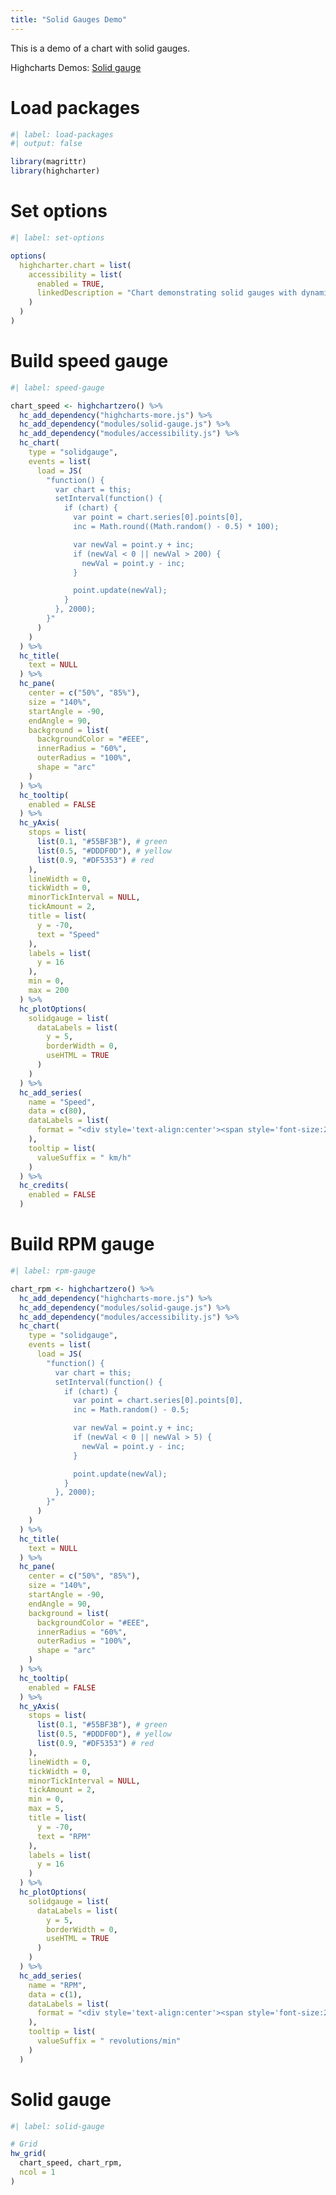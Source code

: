 ```yaml
---
title: "Solid Gauges Demo"
---
```


This is a demo of a chart with solid gauges.

Highcharts Demos: [Solid gauge](https://www.highcharts.com/demo/gauge-solid)

# Load packages

```r
#| label: load-packages
#| output: false

library(magrittr)
library(highcharter)
```

# Set options

```r
#| label: set-options

options(
  highcharter.chart = list(
    accessibility = list(
      enabled = TRUE,
      linkedDescription = "Chart demonstrating solid gauges with dynamic data. Two separate charts are used, and each is updated dynamically every few seconds. Solid gauges are popular charts for dashboards, as they visualize a number in a range at a glance. As demonstrated by these charts, the color of the gauge can change depending on the value of the data shown."
    )
  )
)
```

# Build speed gauge

```r
#| label: speed-gauge

chart_speed <- highchartzero() %>% 
  hc_add_dependency("highcharts-more.js") %>% 
  hc_add_dependency("modules/solid-gauge.js") %>% 
  hc_add_dependency("modules/accessibility.js") %>% 
  hc_chart(
    type = "solidgauge",
    events = list(
      load = JS(
        "function() {
          var chart = this;
          setInterval(function() {
            if (chart) {
              var point = chart.series[0].points[0],
              inc = Math.round((Math.random() - 0.5) * 100);

              var newVal = point.y + inc;
              if (newVal < 0 || newVal > 200) {
                newVal = point.y - inc;
              }

              point.update(newVal);
            }
          }, 2000);
        }"
      )
    )
  ) %>% 
  hc_title(
    text = NULL
  ) %>% 
  hc_pane(
    center = c("50%", "85%"),
    size = "140%",
    startAngle = -90,
    endAngle = 90,
    background = list(
      backgroundColor = "#EEE",
      innerRadius = "60%",
      outerRadius = "100%",
      shape = "arc"
    )
  ) %>% 
  hc_tooltip(
    enabled = FALSE
  ) %>%
  hc_yAxis(
    stops = list(
      list(0.1, "#55BF3B"), # green
      list(0.5, "#DDDF0D"), # yellow
      list(0.9, "#DF5353") # red
    ), 
    lineWidth = 0,
    tickWidth = 0,
    minorTickInterval = NULL,
    tickAmount = 2,
    title = list(
      y = -70,
      text = "Speed"
    ),
    labels = list(
      y = 16
    ),
    min = 0,
    max = 200
  ) %>% 
  hc_plotOptions(
    solidgauge = list(
      dataLabels = list(
        y = 5,
        borderWidth = 0,
        useHTML = TRUE
      )
    )
  ) %>% 
  hc_add_series(
    name = "Speed",
    data = c(80),
    dataLabels = list(
      format = "<div style='text-align:center'><span style='font-size:25px'>{y}</span><br/><span style='font-size:12px;opacity:0.4'>km/h</span></div>"
    ),
    tooltip = list(
      valueSuffix = " km/h"
    )
  ) %>% 
  hc_credits(
    enabled = FALSE
  )
```

# Build RPM gauge

```r
#| label: rpm-gauge

chart_rpm <- highchartzero() %>% 
  hc_add_dependency("highcharts-more.js") %>% 
  hc_add_dependency("modules/solid-gauge.js") %>% 
  hc_add_dependency("modules/accessibility.js") %>% 
  hc_chart(
    type = "solidgauge",
    events = list(
      load = JS(
        "function() {
          var chart = this;
          setInterval(function() {
            if (chart) {
              var point = chart.series[0].points[0],
              inc = Math.random() - 0.5;

              var newVal = point.y + inc;
              if (newVal < 0 || newVal > 5) {
                newVal = point.y - inc;
              }

              point.update(newVal);
            }
          }, 2000);
        }"
      )
    )
  ) %>% 
  hc_title(
    text = NULL
  ) %>% 
  hc_pane(
    center = c("50%", "85%"),
    size = "140%",
    startAngle = -90,
    endAngle = 90,
    background = list(
      backgroundColor = "#EEE",
      innerRadius = "60%",
      outerRadius = "100%",
      shape = "arc"
    )
  ) %>% 
  hc_tooltip(
    enabled = FALSE
  ) %>%
  hc_yAxis(
    stops = list(
      list(0.1, "#55BF3B"), # green
      list(0.5, "#DDDF0D"), # yellow
      list(0.9, "#DF5353") # red
    ), 
    lineWidth = 0,
    tickWidth = 0,
    minorTickInterval = NULL,
    tickAmount = 2,
    min = 0,
    max = 5,
    title = list(
      y = -70,
      text = "RPM"
    ),
    labels = list(
      y = 16
    )
  ) %>% 
  hc_plotOptions(
    solidgauge = list(
      dataLabels = list(
        y = 5,
        borderWidth = 0,
        useHTML = TRUE
      )
    )
  ) %>% 
  hc_add_series(
    name = "RPM",
    data = c(1),
    dataLabels = list(
      format = "<div style='text-align:center'><span style='font-size:25px'>{y:.1f}</span><br/><span style='font-size:12px;opacity:0.4'>* 1000 / min</span></div>"
    ),
    tooltip = list(
      valueSuffix = " revolutions/min"
    )
  )
```

# Solid gauge

```r
#| label: solid-gauge

# Grid
hw_grid(
  chart_speed, chart_rpm,
  ncol = 1
)
```

